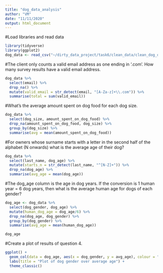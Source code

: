 ```yaml
---
title: "dog_data_analysis"
author: "VM"
date: "11/11/2020"
output: html_document
---
```


#Load libraries and read data
```r
library(tidyverse)
library(ggplot2)
dog_data <- read_csv("~/dirty_data_project/task6/clean_data/clean_dog_data.csv")
```
#The client only counts a valid email address as one ending in ‘.com’. How many survey results have a valid email address.
```r
dog_data %>% 
  select(email) %>% 
  drop_na() %>% 
  mutate(valid_email = str_detect(email, "[A-Za-z]+\\.com")) %>% 
  summarise(total = sum(valid_email))
```
#What’s the average amount spent on dog food for each dog size.
```r
dog_data %>% 
  select(dog_size, amount_spent_on_dog_food) %>% 
  drop_na(amount_spent_on_dog_food, dog_size) %>%
  group_by(dog_size) %>% 
  summarise(avg = mean(amount_spent_on_dog_food))
```
#For owners whose surname starts with a letter in the second half of the alphabet (N onwards) what is the average age of their dog?
```r
dog_data %>% 
  select(last_name, dog_age) %>% 
  mutate(starts_n = str_detect(last_name, "^[N-Z]+")) %>% 
  drop_na(dog_age) %>% 
  summarise(avg_age = mean(dog_age))
```
#The dog_age column is the age in dog years. If the conversion is 1 human year = 6 dog years, then what is the average human age for dogs of each gender?
```r
dog_age <- dog_data %>% 
  select(dog_gender, dog_age) %>% 
  mutate(human_dog_age = dog_age/6) %>% 
  drop_na(dog_age, dog_gender) %>% 
  group_by(dog_gender) %>% 
  summarise(avg_age = mean(human_dog_age))

dog_age
```
#Create a plot of results of question 4.
```r
ggplot() +
  geom_col(data = dog_age, aes(x = dog_gender, y = avg_age), colour = "black", fill="pink") +
  labs(title = "Plot of dog gender over average age") +
  theme_classic()

```